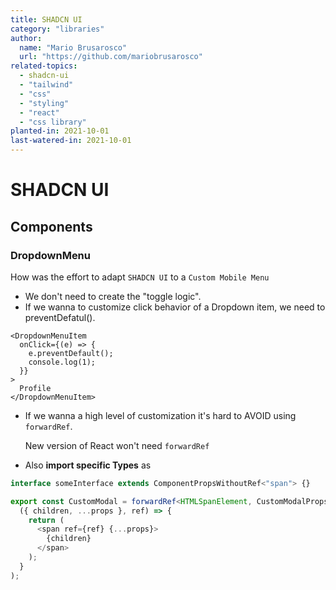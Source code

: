 ```yaml
---
title: SHADCN UI
category: "libraries"
author:
  name: "Mario Brusarosco"
  url: "https://github.com/mariobrusarosco"
related-topics:
  - shadcn-ui
  - "tailwind"
  - "css"
  - "styling"
  - "react"
  - "css library"
planted-in: 2021-10-01
last-watered-in: 2021-10-01
---
```


# SHADCN UI

## Components

### DropdownMenu

How was the effort to adapt `SHADCN UI` to a `Custom Mobile Menu`

- We don't need to create the "toggle logic".
- If we wanna to customize click behavior of a Dropdown item, we need to preventDefatul().

```tsx
<DropdownMenuItem
  onClick={(e) => {
    e.preventDefault();
    console.log(1);
  }}
>
  Profile
</DropdownMenuItem>
```

- If we wanna a high level of customization it's hard to AVOID using `forwardRef`.

  <Callout>New version of React won't need `forwardRef`</Callout>

- Also **import specific Types** as

```ts
interface someInterface extends ComponentPropsWithoutRef<"span"> {}

export const CustomModal = forwardRef<HTMLSpanElement, CustomModalProps>(
  ({ children, ...props }, ref) => {
    return (
      <span ref={ref} {...props}>
        {children}
      </span>
    );
  }
);
```

